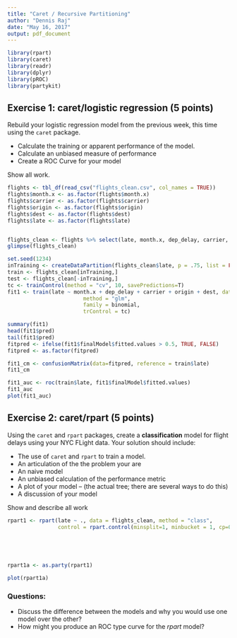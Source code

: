 ```yaml
---
title: "Caret / Recursive Partitioning"
author: "Dennis Raj"
date: "May 16, 2017"
output: pdf_document
---
```


```r
library(rpart)
library(caret)
library(readr)
library(dplyr)
library(pROC)
library(partykit)
```


## Exercise 1: caret/logistic regression (5 points)

Rebuild your logistic regression model from the previous week, this time using the `caret` package. 

- Calculate the training or apparent performance of the model. 
- Calculate an unbiased measure of performance 
- Create a ROC Curve for your model

Show all work.

```r
flights <- tbl_df(read_csv("flights_clean.csv", col_names = TRUE))
flights$month.x <- as.factor(flights$month.x)
flights$carrier <- as.factor(flights$carrier)
flights$origin <- as.factor(flights$origin)
flights$dest <- as.factor(flights$dest)
flights$late <- as.factor(flights$late)


flights_clean <- flights %>% select(late, month.x, dep_delay, carrier, origin, dest, distance, humid, wind_speed, temp)
glimpse(flights_clean)

set.seed(1234)
inTraining <- createDataPartition(flights_clean$late, p = .75, list = FALSE)
train <- flights_clean[inTraining,]
test <- flights_clean[-inTraining,]
tc <- trainControl(method = "cv", 10, savePredictions=T)
fit1 <- train(late ~ month.x + dep_delay + carrier + origin + dest, data = train, 
                        method = "glm",
                        family = binomial,
                        trControl = tc)

summary(fit1)
head(fit1$pred)
tail(fit1$pred)
fitpred <- ifelse(fit1$finalModel$fitted.values > 0.5, TRUE, FALSE)
fitpred <- as.factor(fitpred)

fit1_cm <- confusionMatrix(data=fitpred, reference = train$late)
fit1_cm

fit1_auc <- roc(train$late, fit1$finalModel$fitted.values)
fit1_auc
plot(fit1_auc)

```


## Exercise 2: caret/rpart (5 points)

Using the `caret` and `rpart` packages, create a **classification** model for flight delays using your NYC FLight data. Your solution should include:

- The use of `caret` and `rpart` to train a model.
- An articulation of the the problem your are 
- An naive model
- An unbiased calculation of the performance metric
- A plot of your model -- (the actual tree; there are several ways to do this)
- A discussion of your model 



Show and describe all work

```r

rpart1 <- rpart(late ~ ., data = flights_clean, method = "class",
                control = rpart.control(minsplit=1, minbucket = 1, cp=0.001))

               
                


rpart1a <- as.party(rpart1)

plot(rpart1a)

```


### Questions:

- Discuss the difference between the models and why you would use one model over the other?
- How might you produce an ROC type curve for the *rpart* model? 
